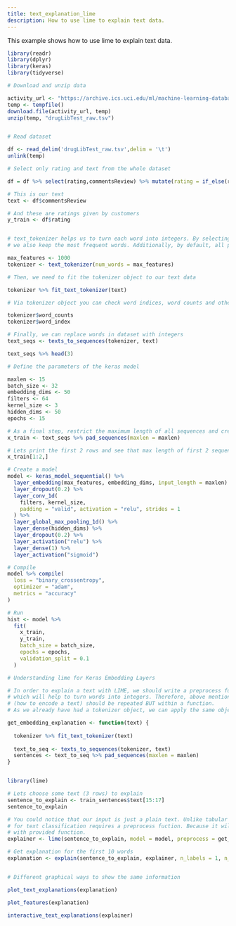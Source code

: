 ```yaml
---
title: text_explanation_lime
description: How to use lime to explain text data.
---
```

This example shows how to use lime to explain text data.

```r
library(readr)
library(dplyr)
library(keras)
library(tidyverse)

# Download and unzip data

activity_url <- "https://archive.ics.uci.edu/ml/machine-learning-databases/00461/drugLib_raw.zip"
temp <- tempfile()
download.file(activity_url, temp)
unzip(temp, "drugLibTest_raw.tsv")


# Read dataset

df <- read_delim('drugLibTest_raw.tsv',delim = '\t')
unlink(temp)

# Select only rating and text from the whole dataset

df = df %>% select(rating,commentsReview) %>% mutate(rating = if_else(rating >= 8, 0, 1))

# This is our text
text <- df$commentsReview

# And these are ratings given by customers
y_train <- df$rating


# text_tokenizer helps us to turn each word into integers. By selecting maximum number of features
# we also keep the most frequent words. Additionally, by default, all punctuation is removed.

max_features <- 1000
tokenizer <- text_tokenizer(num_words = max_features)

# Then, we need to fit the tokenizer object to our text data

tokenizer %>% fit_text_tokenizer(text)

# Via tokenizer object you can check word indices, word counts and other interesting properties.

tokenizer$word_counts 
tokenizer$word_index

# Finally, we can replace words in dataset with integers
text_seqs <- texts_to_sequences(tokenizer, text)

text_seqs %>% head(3)

# Define the parameters of the keras model

maxlen <- 15
batch_size <- 32
embedding_dims <- 50
filters <- 64
kernel_size <- 3
hidden_dims <- 50
epochs <- 15

# As a final step, restrict the maximum length of all sequences and create a matrix as input for model
x_train <- text_seqs %>% pad_sequences(maxlen = maxlen)

# Lets print the first 2 rows and see that max length of first 2 sequences equals to 15
x_train[1:2,]

# Create a model
model <- keras_model_sequential() %>% 
  layer_embedding(max_features, embedding_dims, input_length = maxlen) %>%
  layer_dropout(0.2) %>%
  layer_conv_1d(
    filters, kernel_size, 
    padding = "valid", activation = "relu", strides = 1
  ) %>%
  layer_global_max_pooling_1d() %>%
  layer_dense(hidden_dims) %>%
  layer_dropout(0.2) %>%
  layer_activation("relu") %>%
  layer_dense(1) %>%
  layer_activation("sigmoid")

# Compile
model %>% compile(
  loss = "binary_crossentropy",
  optimizer = "adam",
  metrics = "accuracy"
)

# Run
hist <- model %>%
  fit(
    x_train,
    y_train,
    batch_size = batch_size,
    epochs = epochs,
    validation_split = 0.1
  )

# Understanding lime for Keras Embedding Layers

# In order to explain a text with LIME, we should write a preprocess function
# which will help to turn words into integers. Therefore, above mentioned steps 
# (how to encode a text) should be repeated BUT within a function. 
# As we already have had a tokenizer object, we can apply the same object to train/test or a new text.

get_embedding_explanation <- function(text) {
  
  tokenizer %>% fit_text_tokenizer(text)
  
  text_to_seq <- texts_to_sequences(tokenizer, text)
  sentences <- text_to_seq %>% pad_sequences(maxlen = maxlen)
}


library(lime)

# Lets choose some text (3 rows) to explain
sentence_to_explain <- train_sentences$text[15:17]
sentence_to_explain

# You could notice that our input is just a plain text. Unlike tabular data, lime function 
# for text classification requires a preprocess fuction. Because it will help to convert a text to integers 
# with provided function. 
explainer <- lime(sentence_to_explain, model = model, preprocess = get_embedding_explanation)

# Get explanation for the first 10 words
explanation <- explain(sentence_to_explain, explainer, n_labels = 1, n_features = 10,n_permutations = 1e4)


# Different graphical ways to show the same information

plot_text_explanations(explanation)

plot_features(explanation)

interactive_text_explanations(explainer)
```

